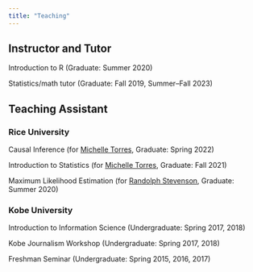 ```yaml
---
title: "Teaching"
---
```


## Instructor and Tutor

Introduction to R (Graduate: Summer 2020)

Statistics/math tutor (Graduate: Fall 2019, Summer--Fall 2023)

## Teaching Assistant

### Rice University

Causal Inference (for [Michelle Torres](http://smtorres.org/), Graduate: Spring 2022)

Introduction to Statistics (for [Michelle Torres](http://smtorres.org/), Graduate: Fall 2021)

Maximum Likelihood Estimation (for [Randolph Stevenson](https://www.randystevenson.com/), Graduate: Summer 2020)

### Kobe University

Introduction to Information Science (Undergraduate: Spring 2017, 2018)

Kobe Journalism Workshop (Undergraduate: Spring 2017, 2018)

Freshman Seminar (Undergraduate: Spring 2015, 2016, 2017)
